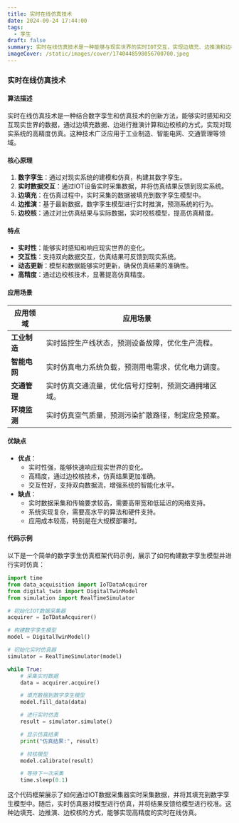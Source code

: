```yaml
---
title: 实时在线仿真技术
date: 2024-09-24 17:44:00
tags:
  - 孪生
draft: false
summary: 实时在线仿真技术是一种能够与现实世界的实时IOT交互，实现边填充、边推演和边校核的技术，广泛应用于数字孪生领域。
imageCover: /static/images/cover/1740448598056700700.jpeg
---
```


### 实时在线仿真技术

#### 算法描述

实时在线仿真技术是一种结合数字孪生和仿真技术的创新方法，能够实时感知和交互现实世界的数据，通过边填充数据、边进行推演计算和边校核的方式，实现对现实系统的高精度仿真。这种技术广泛应用于工业制造、智能电网、交通管理等领域。

#### 核心原理

1. **数字孪生**：通过对现实系统的建模和仿真，构建其数字孪生。
2. **实时数据交互**：通过IOT设备实时采集数据，并将仿真结果反馈到现实系统。
3. **边填充**：在仿真过程中，实时采集的数据被填充到数字孪生模型中。
4. **边推演**：基于最新数据，数字孪生模型进行实时推演，预测系统的行为。
5. **边校核**：通过对比仿真结果与实际数据，实时校核模型，提高仿真精度。

#### 特点

- **实时性**：能够实时感知和响应现实世界的变化。
- **交互性**：支持双向数据交互，仿真结果可反馈到现实系统。
- **动态更新**：模型和数据能够实时更新，确保仿真结果的准确性。
- **高精度**：通过边校核技术，显著提高仿真精度。

#### 应用场景

| 应用领域     | 应用场景                                             |
| ------------ | ---------------------------------------------------- |
| **工业制造** | 实时监控生产线状态，预测设备故障，优化生产流程。     |
| **智能电网** | 实时仿真电力系统负载，预测用电需求，优化电力调度。   |
| **交通管理** | 实时仿真交通流量，优化信号灯控制，预测交通拥堵区域。 |
| **环境监测** | 实时仿真空气质量，预测污染扩散路径，制定应急预案。   |

#### 优缺点

- **优点**：
  - 实时性强，能够快速响应现实世界的变化。
  - 高精度，通过边校核技术，仿真结果更加准确。
  - 交互性好，支持双向数据流，增强系统的智能化水平。
- **缺点**：
  - 实时数据采集和传输要求较高，需要高带宽和低延迟的网络支持。
  - 系统实现复杂，需要高水平的算法和硬件支持。
  - 应用成本较高，特别是在大规模部署时。

#### 代码示例

以下是一个简单的数字孪生仿真框架代码示例，展示了如何构建数字孪生模型并进行实时仿真：

```python
import time
from data_acquisition import IoTDataAcquirer
from digital_twin import DigitalTwinModel
from simulation import RealTimeSimulator

# 初始化IOT数据采集器
acquirer = IoTDataAcquirer()

# 构建数字孪生模型
model = DigitalTwinModel()

# 初始化实时仿真器
simulator = RealTimeSimulator(model)

while True:
    # 采集实时数据
    data = acquirer.acquire()

    # 填充数据到数字孪生模型
    model.fill_data(data)

    # 进行实时仿真
    result = simulator.simulate()

    # 显示仿真结果
    print("仿真结果:", result)

    # 校核模型
    model.calibrate(result)

    # 等待下一次采集
    time.sleep(0.1)
```

这个代码框架展示了如何通过IOT数据采集器实时采集数据，并将其填充到数字孪生模型中。随后，实时仿真器对模型进行仿真，并将结果反馈给模型进行校准。这种边填充、边推演、边校核的方式，能够实现高精度的实时在线仿真。
